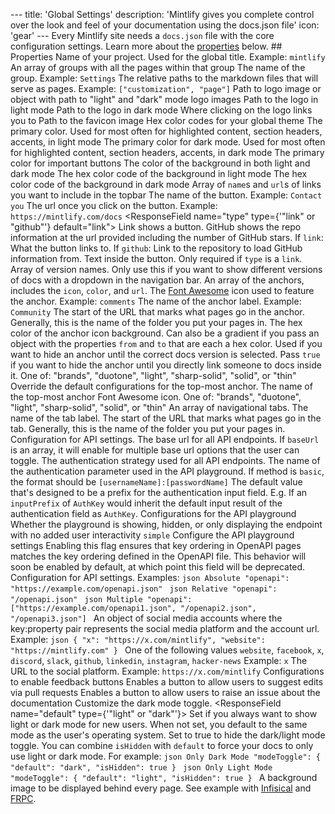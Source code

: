--- title: 'Global Settings' description: 'Mintlify gives you complete control over the look and feel of your documentation using the docs.json file' icon: 'gear' --- Every Mintlify site needs a `docs.json` file with the core configuration settings. Learn more about the [properties](#properties) below. ## Properties <ResponseField name="name" type="string" required> Name of your project. Used for the global title. Example: `mintlify` </ResponseField> <ResponseField name="navigation" type="Navigation[]" required> An array of groups with all the pages within that group <Expandable title="Navigation"> <ResponseField name="group" type="string"> The name of the group. Example: `Settings` </ResponseField> <ResponseField name="pages" type="string[]"> The relative paths to the markdown files that will serve as pages. Example: `["customization", "page"]` </ResponseField> </Expandable> </ResponseField> <ResponseField name="logo" type="string or object"> Path to logo image or object with path to "light" and "dark" mode logo images <Expandable title="Logo"> <ResponseField name="light" type="string"> Path to the logo in light mode </ResponseField> <ResponseField name="dark" type="string"> Path to the logo in dark mode </ResponseField> <ResponseField name="href" type="string" default="/"> Where clicking on the logo links you to </ResponseField> </Expandable> </ResponseField> <ResponseField name="favicon" type="string"> Path to the favicon image </ResponseField> <ResponseField name="colors" type="Colors"> Hex color codes for your global theme <Expandable title="Colors"> <ResponseField name="primary" type="string" required> The primary color. Used for most often for highlighted content, section headers, accents, in light mode </ResponseField> <ResponseField name="light" type="string"> The primary color for dark mode. Used for most often for highlighted content, section headers, accents, in dark mode </ResponseField> <ResponseField name="dark" type="string"> The primary color for important buttons </ResponseField> <ResponseField name="background" type="object"> The color of the background in both light and dark mode <Expandable title="Object"> <ResponseField name="light" type="string" required> The hex color code of the background in light mode </ResponseField> <ResponseField name="dark" type="string" required> The hex color code of the background in dark mode </ResponseField> </Expandable> </ResponseField> </Expandable> </ResponseField> <ResponseField name="topbarLinks" type="TopbarLink[]"> Array of `name`s and `url`s of links you want to include in the topbar <Expandable title="TopbarLink"> <ResponseField name="name" type="string"> The name of the button. Example: `Contact you` </ResponseField> <ResponseField name="url" type="string"> The url once you click on the button. Example: `https://mintlify.com/docs` </ResponseField> </Expandable> </ResponseField> <ResponseField name="topbarCtaButton" type="Call to Action"> <Expandable title="Topbar Call to Action"> <ResponseField name="type" type={'"link" or "github"'} default="link"> Link shows a button. GitHub shows the repo information at the url provided including the number of GitHub stars. </ResponseField> <ResponseField name="url" type="string"> If `link`: What the button links to. If `github`: Link to the repository to load GitHub information from. </ResponseField> <ResponseField name="name" type="string"> Text inside the button. Only required if `type` is a `link`. </ResponseField> </Expandable> </ResponseField> <ResponseField name="versions" type="string[]"> Array of version names. Only use this if you want to show different versions of docs with a dropdown in the navigation bar. </ResponseField> <ResponseField name="anchors" type="Anchor[]"> An array of the anchors, includes the `icon`, `color`, and `url`. <Expandable title="Anchor"> <ResponseField name="icon" type="string"> The [Font Awesome](https://fontawesome.com/search?q=heart) icon used to feature the anchor. Example: `comments` </ResponseField> <ResponseField name="name" type="string"> The name of the anchor label. Example: `Community` </ResponseField> <ResponseField name="url" type="string"> The start of the URL that marks what pages go in the anchor. Generally, this is the name of the folder you put your pages in. </ResponseField> <ResponseField name="color" type="string"> The hex color of the anchor icon background. Can also be a gradient if you pass an object with the properties `from` and `to` that are each a hex color. </ResponseField> <ResponseField name="version" type="string"> Used if you want to hide an anchor until the correct docs version is selected. </ResponseField> <ResponseField name="isDefaultHidden" type="boolean" default="false"> Pass `true` if you want to hide the anchor until you directly link someone to docs inside it. </ResponseField> <ResponseField name="iconType" default="duotone" type="string"> One of: "brands", "duotone", "light", "sharp-solid", "solid", or "thin" </ResponseField> </Expandable> </ResponseField> <ResponseField name="topAnchor" type="Object"> Override the default configurations for the top-most anchor. <Expandable title="Object"> <ResponseField name="name" default="Documentation" type="string"> The name of the top-most anchor </ResponseField> <ResponseField name="icon" default="book-open" type="string"> Font Awesome icon. </ResponseField> <ResponseField name="iconType" default="duotone" type="string"> One of: "brands", "duotone", "light", "sharp-solid", "solid", or "thin" </ResponseField> </Expandable> </ResponseField> <ResponseField name="tabs" type="Tabs[]"> An array of navigational tabs. <Expandable title="Tabs"> <ResponseField name="name" type="string"> The name of the tab label. </ResponseField> <ResponseField name="url" type="string"> The start of the URL that marks what pages go in the tab. Generally, this is the name of the folder you put your pages in. </ResponseField> </Expandable> </ResponseField> <ResponseField name="api" type="API"> Configuration for API settings. <Expandable title="API"> <ResponseField name="baseUrl" type="string"> The base url for all API endpoints. If `baseUrl` is an array, it will enable for multiple base url options that the user can toggle. </ResponseField> <ResponseField name="auth" type="Auth"> <Expandable title="Auth"> <ResponseField name="method" type='"bearer" | "basic" | "key"'> The authentication strategy used for all API endpoints. </ResponseField> <ResponseField name="name" type="string"> The name of the authentication parameter used in the API playground. If method is `basic`, the format should be `[usernameName]:[passwordName]` </ResponseField> <ResponseField name="inputPrefix" type="string"> The default value that's designed to be a prefix for the authentication input field. E.g. If an `inputPrefix` of `AuthKey` would inherit the default input result of the authentication field as `AuthKey`. </ResponseField> </Expandable> </ResponseField> <ResponseField name="playground" type="Playground"> Configurations for the API playground <Expandable title="Playground"> <ResponseField name="mode" default="show" type='"show" | "simple" | "hide"'> Whether the playground is showing, hidden, or only displaying the endpoint with no added user interactivity `simple` Configure the API playground settings </ResponseField> </Expandable> </ResponseField> <ResponseField name="maintainOrder" type="boolean"> Enabling this flag ensures that key ordering in OpenAPI pages matches the key ordering defined in the OpenAPI file. <Warning>This behavior will soon be enabled by default, at which point this field will be deprecated.</Warning> </ResponseField> </Expandable> </ResponseField> <ResponseField name="openapi" type="OpenApiSettings"> Configuration for API settings. Examples: <CodeGroup> ```json Absolute "openapi": "https://example.com/openapi.json" ``` ```json Relative "openapi": "/openapi.json" ``` ```json Multiple "openapi": ["https://example.com/openapi1.json", "/openapi2.json", "/openapi3.json"] ``` </CodeGroup> </ResponseField> <ResponseField name="footerSocials" type="FooterSocials"> An object of social media accounts where the key:property pair represents the social media platform and the account url. Example: ```json { "x": "https://x.com/mintlify", "website": "https://mintlify.com" } ``` <Expandable title="FooterSocials"> <ResponseField name="[key]" type="string"> One of the following values `website`, `facebook`, `x`, `discord`, `slack`, `github`, `linkedin`, `instagram`, `hacker-news` Example: `x` </ResponseField> <ResponseField name="property" type="string"> The URL to the social platform. Example: `https://x.com/mintlify` </ResponseField> </Expandable> </ResponseField> <ResponseField name="feedback" type="Feedback"> Configurations to enable feedback buttons <Expandable title="Feedback"> <ResponseField name="suggestEdit" type="boolean" default="false"> Enables a button to allow users to suggest edits via pull requests </ResponseField> <ResponseField name="raiseIssue" type="boolean" default="false"> Enables a button to allow users to raise an issue about the documentation </ResponseField> </Expandable> </ResponseField> <ResponseField name="modeToggle" type="ModeToggle"> Customize the dark mode toggle. <Expandable title="ModeToggle"> <ResponseField name="default" type={'"light" or "dark"'}> Set if you always want to show light or dark mode for new users. When not set, you default to the same mode as the user's operating system. </ResponseField> <ResponseField name="isHidden" type="boolean" default="false"> Set to true to hide the dark/light mode toggle. You can combine `isHidden` with `default` to force your docs to only use light or dark mode. For example: <CodeGroup> ```json Only Dark Mode "modeToggle": { "default": "dark", "isHidden": true } ``` ```json Only Light Mode "modeToggle": { "default": "light", "isHidden": true } ``` </CodeGroup> </ResponseField> </Expandable> </ResponseField> <ResponseField name="backgroundImage" type="string"> A background image to be displayed behind every page. See example with [Infisical](https://infisical.com/docs) and [FRPC](https://frpc.io). </ResponseField>